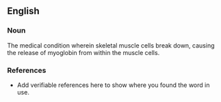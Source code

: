 ==English==

===Noun===
{{en-noun}}

The medical condition wherein skeletal muscle cells break down, causing the release of myoglobin from within the muscle cells.

===References===
*Add verifiable references here to show where you found the word in use.